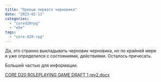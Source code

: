 ```yaml
---
title: "Превью первого черновика"
date: "2023-02-11"
categories: 
  - "cored20rpg"
  - "e5e"
tags: 
  - "core-d20-rpg"
---
```


Да, это странно выкладывать черновик черновика, но по крайней мере я уже определился с состояниями, действиями. Осталось причесать.

Большей частью для информации.

[CORE D20 ROLEPLAYING GAME DRAFT 1 rev2.docx](https://1drv.ms/w/s!Atcrhwwo1lBA2PAAge3YvAJGYoy58g?e=7osy0i)
